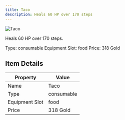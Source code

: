 ```yaml
---
title: Taco
description: Heals 60 HP over 170 steps
---
```


<div className="flex items-start gap-6 mb-8">
  <div className="flex-shrink-0">
    <img src="/assets/resources/cooking/taco.png" alt="Taco" className="w-24 h-24 border rounded-lg" />
  </div>
  <div className="flex-1">
    <div className="space-y-2">
      <p className="text-lg text-muted-foreground">Heals 60 HP over 170 steps.</p>
      <div className="flex flex-wrap gap-4 text-sm">
        <span className="px-2 py-1 bg-green-100 dark:bg-green-900 rounded-md">
          Type: consumable
        </span>
        <span className="px-2 py-1 bg-purple-100 dark:bg-purple-900 rounded-md">
          Equipment Slot: food
        </span>
        <span className="px-2 py-1 bg-yellow-100 dark:bg-yellow-900 rounded-md">
          Price: 318 Gold
        </span>
      </div>
    </div>
  </div>
</div>

## Item Details
| Property | Value |
|----------|-------|
| Name | Taco |
| Type | consumable |
| Equipment Slot | food |
| Price | 318 Gold |

